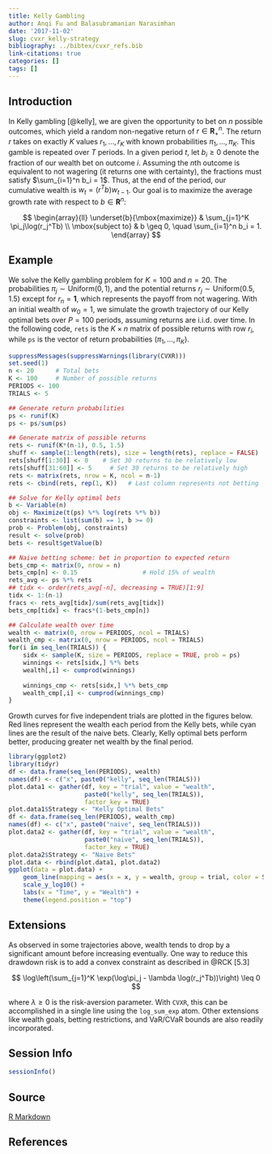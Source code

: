 ```yaml
---
title: Kelly Gambling
author: Anqi Fu and Balasubramanian Narasimhan
date: '2017-11-02'
slug: cvxr_kelly-strategy
bibliography: ../bibtex/cvxr_refs.bib
link-citations: true
categories: []
tags: []
---
```


## Introduction

In Kelly gambling [@kelly], we are given the opportunity to bet on $n$
possible outcomes, which yield a random non-negative return of $r \in
{\mathbf R}_+^n$. The return $r$ takes on exactly $K$ values
$r_1,\ldots,r_K$ with known probabilities $\pi_1,\ldots,\pi_K$. This
gamble is repeated over $T$ periods. In a given period $t$, let $b_i
\geq 0$ denote the fraction of our wealth bet on outcome $i$. Assuming
the $n$th outcome is equivalent to not wagering (it returns one with
certainty), the fractions must satisfy $\sum_{i=1}^n b_i = 1$. Thus,
at the end of the period, our cumulative wealth is $w_t =
(r^Tb)w_{t-1}$. Our goal is to maximize the average growth rate with
respect to $b \in {\mathbf R}^n$: 

$$
\begin{array}{ll}
\underset{b}{\mbox{maximize}} & \sum_{j=1}^K \pi_j\log(r_j^Tb) \\
\mbox{subject to} & b \geq 0, \quad \sum_{i=1}^n b_i = 1.  
\end{array}
$$

## Example

We solve the Kelly gambling problem for $K = 100$ and $n = 20$. The
probabilities $\pi_j \sim \mbox{Uniform}(0,1)$, and the potential
returns $r_j \sim \mbox{Uniform}(0.5,1.5)$ except for $r_n = {\mathbf 1}$,
which represents the payoff from not wagering. With an initial wealth
of $w_0 = 1$, we simulate the growth trajectory of our Kelly optimal
bets over $P = 100$ periods, assuming returns are i.i.d. over time. In
the following code, `rets` is the $K \times n$ matrix of possible
returns with row $r_i$, while `ps` is the vector of return
probabilities $(\pi_1,\ldots,\pi_K)$.


```r
suppressMessages(suppressWarnings(library(CVXR)))
set.seed(1)
n <- 20      # Total bets
K <- 100     # Number of possible returns
PERIODS <- 100
TRIALS <- 5

## Generate return probabilities
ps <- runif(K)
ps <- ps/sum(ps)

## Generate matrix of possible returns
rets <- runif(K*(n-1), 0.5, 1.5)
shuff <- sample(1:length(rets), size = length(rets), replace = FALSE)
rets[shuff[1:30]] <- 0    # Set 30 returns to be relatively low
rets[shuff[31:60]] <- 5     # Set 30 returns to be relatively high
rets <- matrix(rets, nrow = K, ncol = n-1)
rets <- cbind(rets, rep(1, K))   # Last column represents not betting

## Solve for Kelly optimal bets
b <- Variable(n)
obj <- Maximize(t(ps) %*% log(rets %*% b))
constraints <- list(sum(b) == 1, b >= 0)
prob <- Problem(obj, constraints)
result <- solve(prob)
bets <- result$getValue(b)

## Naive betting scheme: bet in proportion to expected return
bets_cmp <- matrix(0, nrow = n)
bets_cmp[n] <- 0.15                  # Hold 15% of wealth
rets_avg <- ps %*% rets
## tidx <- order(rets_avg[-n], decreasing = TRUE)[1:9]
tidx <- 1:(n-1)
fracs <- rets_avg[tidx]/sum(rets_avg[tidx])
bets_cmp[tidx] <- fracs*(1-bets_cmp[n])

## Calculate wealth over time
wealth <- matrix(0, nrow = PERIODS, ncol = TRIALS)
wealth_cmp <- matrix(0, nrow = PERIODS, ncol = TRIALS)
for(i in seq_len(TRIALS)) {
    sidx <- sample(K, size = PERIODS, replace = TRUE, prob = ps)
    winnings <- rets[sidx,] %*% bets
    wealth[,i] <- cumprod(winnings)
    
    winnings_cmp <- rets[sidx,] %*% bets_cmp
    wealth_cmp[,i] <- cumprod(winnings_cmp)
}
```

Growth curves for five independent trials are plotted in the figures
below. Red lines represent the wealth each period from
the Kelly bets, while cyan lines are the result of the naive
bets. Clearly, Kelly optimal bets perform better, producing greater
net wealth by the final period. 

```r
library(ggplot2)
library(tidyr)
df <- data.frame(seq_len(PERIODS), wealth)
names(df) <- c("x", paste0("kelly", seq_len(TRIALS)))
plot.data1 <- gather(df, key = "trial", value = "wealth",
                     paste0("kelly", seq_len(TRIALS)),
                     factor_key = TRUE)
plot.data1$Strategy <- "Kelly Optimal Bets"
df <- data.frame(seq_len(PERIODS), wealth_cmp)
names(df) <- c("x", paste0("naive", seq_len(TRIALS)))
plot.data2 <- gather(df, key = "trial", value = "wealth",
                     paste0("naive", seq_len(TRIALS)),
                     factor_key = TRUE)
plot.data2$Strategy <- "Naive Bets"
plot.data <- rbind(plot.data1, plot.data2)
ggplot(data = plot.data) +
    geom_line(mapping = aes(x = x, y = wealth, group = trial, color = Strategy)) +
    scale_y_log10() +
    labs(x = "Time", y = "Wealth") +
    theme(legend.position = "top")
```

## Extensions

As observed in some trajectories above, wealth tends to drop by a
significant amount before increasing eventually. One way to reduce
this drawdown risk is to add a convex constraint as described in 
@RCK [5.3]

$$
\log\left(\sum_{j=1}^K \exp(\log\pi_j - \lambda
\log(r_j^Tb))\right) \leq 0 
$$

where $\lambda \geq 0$ is the risk-aversion parameter. With `CVXR`,
this can be accomplished in a single line using the
`log_sum_exp` atom. Other extensions like wealth goals, betting
restrictions, and VaR/CVaR bounds are also readily incorporated.

## Session Info

```r
sessionInfo()
```

## Source

[R Markdown](https://github.com/bnaras/cvxr_docs/blob/master/content/post/examples/cvxr_kelly-strategy.Rmd)

## References
